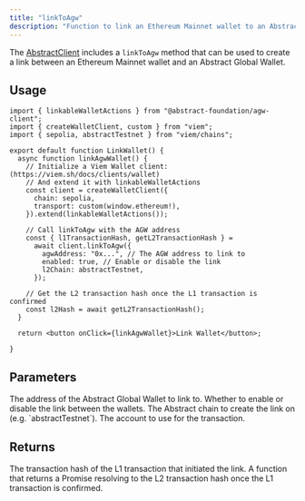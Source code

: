 ```yaml
---
title: "linkToAgw"
description: "Function to link an Ethereum Mainnet wallet to an Abstract Global Wallet."
---
```


The [AbstractClient](/abstract-global-wallet/agw-client/createAbstractClient) includes a `linkToAgw` method that can be used to create a link between an Ethereum Mainnet wallet and an Abstract Global Wallet.

## Usage

```tsx
import { linkableWalletActions } from "@abstract-foundation/agw-client";
import { createWalletClient, custom } from "viem";
import { sepolia, abstractTestnet } from "viem/chains";

export default function LinkWallet() {
  async function linkAgwWallet() {
    // Initialize a Viem Wallet client: (https://viem.sh/docs/clients/wallet)
    // And extend it with linkableWalletActions
    const client = createWalletClient({
      chain: sepolia,
      transport: custom(window.ethereum!),
    }).extend(linkableWalletActions());

    // Call linkToAgw with the AGW address 
    const { l1TransactionHash, getL2TransactionHash } =
      await client.linkToAgw({
        agwAddress: "0x...", // The AGW address to link to
        enabled: true, // Enable or disable the link
        l2Chain: abstractTestnet, 
      });

    // Get the L2 transaction hash once the L1 transaction is confirmed
    const l2Hash = await getL2TransactionHash();
  }

  return <button onClick={linkAgwWallet}>Link Wallet</button>;

}
```

## Parameters

<ResponseField name="agwAddress" type="Address" required>
  The address of the Abstract Global Wallet to link to.
</ResponseField>

<ResponseField name="enabled" type="boolean" required>
  Whether to enable or disable the link between the wallets.
</ResponseField>

<ResponseField name="l2Chain" type="Chain" required>
  The Abstract chain to create the link on (e.g. `abstractTestnet`).
</ResponseField>

<ResponseField name="account" type="Account">
  The account to use for the transaction.
</ResponseField>

## Returns

<ResponseField name="l1TransactionHash" type="Hash">
  The transaction hash of the L1 transaction that initiated the link.
</ResponseField>

<ResponseField name="getL2TransactionHash" type="() => Promise<Hash>">
  A function that returns a Promise resolving to the L2 transaction hash once
  the L1 transaction is confirmed.
</ResponseField>